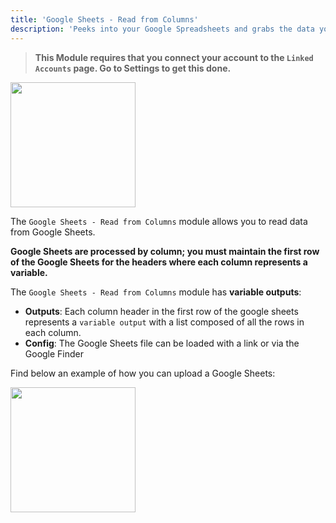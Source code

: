 ```yaml
---
title: 'Google Sheets - Read from Columns'
description: 'Peeks into your Google Spreadsheets and grabs the data you need for analysis or reports.'
---
```


>**This Module requires that you connect your account to the `Linked Accounts` page. Go to Settings to get this done.**

<img height="200" src="GSR.png" />

The `Google Sheets - Read from Columns` module allows you to read data from Google Sheets. 

**Google Sheets are processed by column; you must maintain the first row of the Google Sheets for the headers where each column represents a variable.**

The `Google Sheets - Read from Columns` module has **variable outputs**:

- **Outputs**: Each column header in the first row of the google sheets represents a `variable output` with a list composed of all the rows in each column.
- **Config**: The Google Sheets file can be loaded with a link or via the Google Finder

Find below an example of how you can upload a Google Sheets:

<img height="200" src="/GSReader.png"/>
